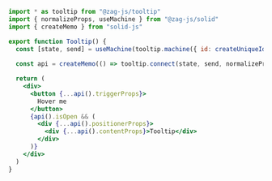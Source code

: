 ```jsx
import * as tooltip from "@zag-js/tooltip"
import { normalizeProps, useMachine } from "@zag-js/solid"
import { createMemo } from "solid-js"

export function Tooltip() {
  const [state, send] = useMachine(tooltip.machine({ id: createUniqueId() }))
  
  const api = createMemo(() => tooltip.connect(state, send, normalizeProps))

  return (
    <div>
      <button {...api().triggerProps}>
        Hover me
      </button>
      {api().isOpen && (
        <div {...api().positionerProps}>
          <div {...api().contentProps}>Tooltip</div>
        </div>
      )}
    </div>
  )
}
```
